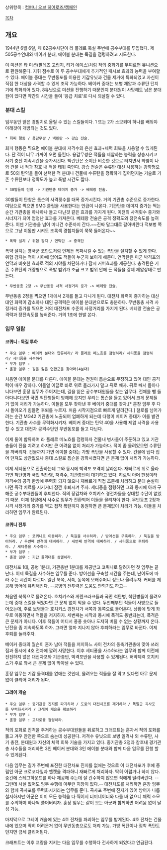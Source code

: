 상위항목 : [[컴퍼니 오브 히어로즈/캠페인]]

[[목차]]

== 개요 ==
1944년 6월 6일, 제 82공수사단이 라 플레르 둑실 주변에 공수부대를 투입했다. 제505공수연대와 베이커 분대, 에이블 분대는 둑길을 점령하려고 시도한다.

이 미션은 타 미션(팔레즈 고립지, 티거 에이스)처럼 적의 중화기를 무찌르면 뮤니션으로 환원해준다.
지휘 점수로 이 두 공수부대에게 추가적인 패시브 효과와 능력을 부여할 수 있다. 
에이블 중대는 무반동포를 이용한 기갑유닛과 건물 제거에 특화되었고 자신이 직접 한 대상을 사격할 수 있게 조작 가능하다. 베이커 중대는 보병 제압과 수류탄 던지기에 특화되어 있다. 
8유닛으로 미션을 진행하기 때문인지 분대원이 사망해도 남은 분대원이 있다면 약간의 시간을 들여 '응급 치료'로 다시 되살릴 수 있다. 

=== 분대 스킬 ===
임무동안 얻은 경험치로 올릴 수 있는 스킬들이다. 1 또는 2가 소모되며 하나를 배워야 아래것이 개방되는 것도 있다.

 * 회피 행동 / 용감무쌍 / 백린탄 -> 강습 전술.
회피 행동은 찍으면 에이블 분대에 저격수의 은신 효과+체력 회복을 사용할 수 있게된다. 단 적이 너무 가까이 오면 들킨다. 용감무쌍은 적들을 제압하는 능력을 상승시키고 사기 충전 지속시간을 증가시킨다. 백린탄은 소이탄 비슷한 것으로 터지면서 화염이 나와 건물 내 적과 참호 내 적을 태워 죽인다. 강습 전술은 수류탄 대신 사용하는 강화형으로 50의 탄약을 들여 선택한 적 분대나 건물에 수류탄을 정확하게 집어던지는 기술로 기존 수류탄보다 정확도가 높고 폭발 시간도 짧다.

 * 30발들이 탄창 -> 기관단총 데미지 증가 -> 베테랑 전술.
30발들이 탄창은 톰슨의 사격횟수를 대폭 증가시킨다. 거의 기관총 수준으로 증가한다. 여담으로 찍으면 SMG 클립을 사용한다는 언급이 나온다. 기관단총 데미지 증가는 찍는 순간 기관총을 하나하나 들고 다닌것 같은 효과를 가지게 된다. 이전의 사격횟수 증가와 시너지가 되어 엄청난 효과를 가져온다. 베테랑 전술은 공격 정확도와 장전속도를 높혀준다. 이젠 기관총을 넘어 미니건 수준까지 간다.~~진짜 말그대로 갈아버린다 적보병 쪽으로 그냥 이동만 시켜도 초록색 경험치들이 쭉쭉 들어온다~~

 * 폭약 설치 / 위협 감지 / 연막탄 -> 충격탄
폭약 설치는 영국군 코만도처럼 언제든 폭파시킬 수 있는 폭탄을 설치할 수 있게 한다. 위협 감지는 적이 시야에 없어도 적들이 누군지 보이게 해준다. 연막탄은 미군 박격포의 연막과 비슷한 효과로 적의 시야를 차단하거나 잠시 커버효과를 제공한다. 충격탄은 기존 수류탄의 개량형으로 폭발 범위가 조금 크고 범위 안에 든 적들을 강제 제압상태로 만든다.

 * 무반동총 2정 -> 무반동총 사격 사정거리 증가 -> 베테랑 전술.
무반동총 2정을 찍으면 1개에서 2개를 들고 다니게 된다. 대전차 화력이 증가하는 대신 대인 화력이 감소하나 대인 공격력은 에이블 분대만으로도 충분하다. 무반동총 사격 사정거리 증가를 찍으면 거의 대전차포 수준의 사정거리를 가지게 된다. 베테랑 전술은 공격력과 장전속도를 높혀준다. 거의 1초에 한발 쏜다.

=== 임무 일람 ===

==== 코퀴니 : 둑길 투하 ====
 * 주요 임무 : 베이커 분대와 합류하라/ 라 플레르 메노흐를 점령하라/ 세티퐁을 점령하라/ 세티퐁을 사수하라
 * 부가 임무 : 
 * 훈장 임무 : 길을 잃은 연합군을 찾아라(4분대)

처음엔 에이블 분대를 다룬다. 에이블 분대는 전원이 톰슨으로 무장하고 있어 대인 공격력이 매우 강하다. 
이들일 이끌로 바로 위로 올라가지 말고 뒤로 빼자. 뒤로 빼서 돌아다니다보면 훈장 임무가 주어지는데, 길을 잃은 공수부대원들을 찾는 임무다. 전체를 뺑 돌아다니다보면 국민 척탄병들이 방해해 오지만 우리는 톰슨을 들고 있어서 크게 문제될 거 없이 처리가 가능하다.
이들을 모두 찾아낸 후 베이커 중대를 찾자.[* 훈장 임무 후 다시 돌아오기 힘들면 후퇴를 누르자. 처음 시작지점으로 빠르게 달려간다.] 철로를 넘어가려는 순간 MG42 기관총에 노출되어 엄폐하게 되는데 다행이 베이커 중대가 이를 발견한다. 기관총 사수를 무력화시키자. 
베이커 중대는 탄약 40을 사용해 제압 사격을 사용할 수 있고 대전차 공격수단인 무반동포를 들고 다닌다. 

이제 둘이 합류하여 라 플레르 메노흐를 점령하자 건물내 병사들이 주둔하고 있고 기관총들이 진을 치려고 하지만 큰 어려움 없이 처리가 가능하다. 적이 좀 몰려있으면 수류탄을 까버리자.
건물까지 가면 에이블 중대는 가방 폭탄을 사용할 수 있다. 건물에 냅다 집어 던져도 상관없으나 중대 스킬로 톰슨을 강화시켰다면 큰 문제 없이 처리가 가능하다.

이제 세티퐁으로 진출하는데 그와 동시에 박격포 포격이 날라온다. 재빠르게 위로 올라가면 척탄병과 국민 척탄병, 저격수, 기관총반이 대기하고 있다. 히로익 아머 판정이라 저격수의 공격 한방에 무력화 되지 않으니 재빠르게 직접 조준해 처리하고 분대 손실이 나면 즉각 치료를 시키거너 잠깐 후퇴시켜 주자.
세티퐁을 점령하면 그와 동시에 아까 구해준 공수부대원들이 후퇴한다. 적의 장갑차와 호치키스 경전차들을 상대할 수단이 없었기 때문. 이제 점령에서 사수로 임무가 전환되어 이들을 물리쳐야 한다. 무반동포 2정과 사격 사정거리 증가를 찍고 접착 폭탄까지 동원하면 큰 문제없이 처리가 가능. 이들을 처리하면 임무가 완료된다.

==== 코퀴니 전투 ====
 * 주요 임무 : 코퀴니로 이동하라. / 둑길을 사수하라. / 방어선을 구축하라. / 둑길을 방어하라. / 두번째 반격에 대비하라. / 세번째 반격에 대비하라. / 세티퐁으로 후퇴하라. / 세티퐁을 사수하라.
 * 부가 임무 : 
 * 훈장 임무 : 기갑 돌격대를 섬멸하라.

대전차포 1대, 공병 1분대, 기관총반 1분대를 제공받고 코퀴니로 달려가면 첫 임무는 끝난다. 이제 둑길을 사수하는 임무를 준다. 방어선을 구축할 시간을 주는데, 난이도에 따라 주는 시간이 다르다. 일단 북쪽, 서쪽, 동쪽에 모래주머니 정도나 올려두자. 커버를 제공해 방어에 유리해진다. --공병의 전투력은 도움도 안되기도 하고--

처음엔 북쪽으로 몰려온다. 호치키스와 게렌크라크들과 국민 척탄병, 척탄병들이 몰려오는데 중대 스킬을 찍었다면 큰 문제 없이 막을 수 있다. 
두번째부턴 적들이 사방으로 들어오는데, 주로 보병들과 호치키스 경전차가 서쪽과 동쪽으로 들어온다. 상황에 맞게 좌우로 이동하면서 적들을 저지하자. 
세번째는 시작과 동시에 폭격도 동반되는데, 폭격은 큰 문제가 아니다. 이후 적들이 어디서 퐁퐁 솟아나 도저히 버틸 수 없는 상황까지 온다. 난전을 좀 지속하도록 하자. 그러면 얼마 지나지 않아 후퇴하라는 임무로 바뀐다. 이제 후퇴를 눌러주자. 

베이커 중대의 월슨이 혼자 남아 적들을 저지하느 사이 전차의 동축기관총에 맞아 쓰러짐과 동시에 4호 전차에 깔려 사망한다. 이후 세티퐁을 사수하라는 임무와 함께 이전에 전진하지 않은 대전차포와 기관총반, 박격포반을 사용할 수 있게된다. 허약체력 호치키스가 주로 와서 큰 문제 없이 막아낼 수 있다.

훈장 임무는 기갑 돌격대를 없애는 것인데, 몰려오는 적들을 잘 막고 있다면 아무 문제 없이 클리어 처리가 된다. 

==== 그레이 캐슬 ====
 * 주요 임무 : 중기관총 진지를 파괴하라 / 도로의 대전차포를 제거하라 / 독일군 곡사포를 무력화시켜라 / 그레이 캐슬을 확보하라
 * 부가 임무 : 
 * 훈장 임무 : 교차로를 점령하라. 

적의 포화로 진격을 주저하는 공수부대원들을 뒤로하고 크래프트는 혼자서 적의 포화를 뚫고 겨우 안전한 쪽으로 숨는데 성공한다. 
저격수 유닛으로 보병 일격사 외 수류탄, 사기 충전, 분대원과 자신의 체력 회복 기술을 가지고 있다.
중기관총 2정과 참호내 경기관총 사수들을 처리하면 3인 베이커 분대와 3인 에이블 분대와 함께 다음 임무를 진행 할 수 있게된다. 

다음 임무는 길가 주변에 포진한 대전차포 진지를 없애는 것으로 이 대전차포가 후에 중립인 아군 크로코다일과 헬켓을 격파하니 재빠르게 처리하자. 딱히 어렵거나 하지 않다. 중간에 스테그하운드를 하나 제공해 주는데 잘 간수하지 않으면 적에게 털려버린다. --그런데 사실 없어도 임무 수행에 아무런 지장이 없다.--
대전차포를 처리하면 훈장 임무와 함께 곡사포를 무력화시키라는 임무를 준다. 곡사포 주변에 진지가 있어 방어가 나름 철저하지만 아군은 이미 모든 능력을 다 찍어서 터미네이터와 다를 바 없으니 체력 소모를 주의하며 하나씩 쓸어버리자. 
훈장 임무는 같이 오는 아군과 함께하면 어려움 없이 달성 가능.

마지막으로 그레이 캐슬에 있는 4호 전차를 파괴하는 임무를 받게된다. 4호 전차는 건물 내에 있으며 딱히 어려운거 없이 무반동총으로도 처리 가능. 가방 폭탄이나 점착 폭탄도 던지면 금세 클리어된다.

크래프트는 이후 교량을 지키는 다음 임무를 수행하다 전사하게 되었다고 언급된다.
